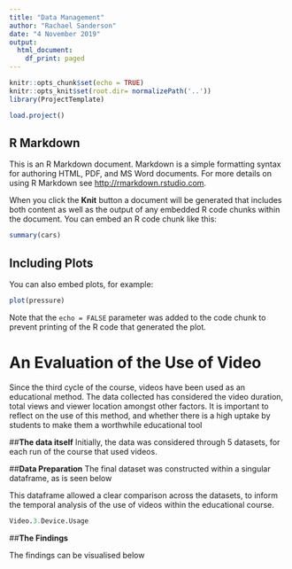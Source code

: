 ```yaml
---
title: "Data Management"
author: "Rachael Sanderson"
date: "4 November 2019"
output:
  html_document:
    df_print: paged
---
```


```r
knitr::opts_chunk$set(echo = TRUE)
knitr::opts_knit$set(root.dir= normalizePath('..'))
library(ProjectTemplate)

```

```r
load.project()

```
## R Markdown

This is an R Markdown document. Markdown is a simple formatting syntax for authoring HTML, PDF, and MS Word documents. For more details on using R Markdown see <http://rmarkdown.rstudio.com>.

When you click the **Knit** button a document will be generated that includes both content as well as the output of any embedded R code chunks within the document. You can embed an R code chunk like this:

```r
summary(cars)
```

## Including Plots

You can also embed plots, for example:

```r
plot(pressure)
```

Note that the `echo = FALSE` parameter was added to the code chunk to prevent printing of the R code that generated the plot.


# **An Evaluation of the Use of Video**

Since the third cycle of the course, videos have been used as an educational method. The data collected has considered the video duration, total views and viewer location amongst other factors. It is important to reflect on the use of this method, and whether there is a high uptake by students to make them a worthwhile educational tool

##**The data itself**
Initially, the data was considered through 5 datasets, for each run of the course that used videos.

##**Data Preparation**
The final dataset was constructed within a singular dataframe, as is seen below

This dataframe allowed a clear comparison across the datasets, to inform the temporal analysis of the use of videos within the educational course.

``` R

Video.3.Device.Usage

```

##**The Findings**

The findings can be visualised below
```


```
